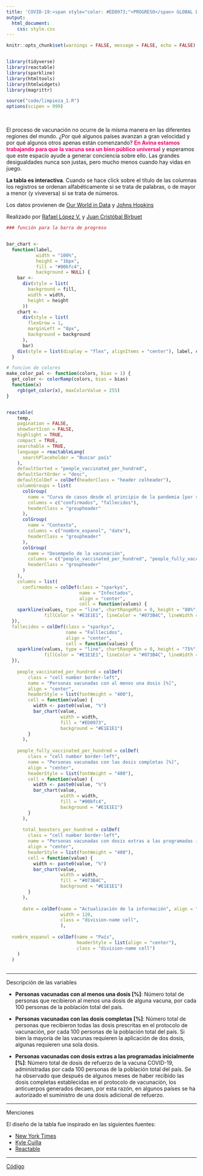 ```yaml
---
title: 'COVID-19:<span style="color: #ED0973;">PROGRESO</span> GLOBAL DE VACUNACIÓN'
output: 
  html_document: 
    css: style.css
---
```


```r
knitr::opts_chunk$set(warnings = FALSE, message = FALSE, echo = FALSE)


library(tidyverse)
library(reactable)
library(sparkline)
library(htmltools)
library(htmlwidgets)
library(magrittr)

source("code/limpieza_1.R")
options(scipen = 999)
```

<br>

El proceso de vacunación no ocurre de la misma manera en las diferentes regiones del mundo. ¿Por qué algunos países avanzan a gran velocidad y por qué algunos otros apenas están comenzando?  <span style="color: #ED0973;">**En Avina estamos trabajando para que la vacuna sea un bien público universal**</span> y esperamos que este espacio ayude a generar conciencia sobre ello. Las grandes desigualdades nunca son justas, pero mucho menos cuando hay vidas en juego.

**La tabla es interactiva**. Cuando se hace click sobre el título de las columnas los registros se ordenan alfabéticamente si se trata de palabras, o de mayor a menor</span> (y viveversa) si se trata de números.  

Los datos provienen de [Our World in Data](https://github.com/owid/covid-19-data/blob/master/public/data/README.md) y [Johns Hopkins](https://github.com/CSSEGISandData/COVID-19)



Realizado por [Rafael López V.](https://rafalopezv.io/) y [Juan Cristóbal Birbuet](https://www.linkedin.com/in/juan-cristóbal-birbuet-rosazza-b563208/)
<br>
```r
### función para la barra de progreso


bar_chart <-
  function(label,
           width = "100%",
           height = "16px",
           fill = "#00bfc4",
           background = NULL) {
    bar <-
      div(style = list(
        background = fill,
        width = width,
        height = height
      ))
    chart <-
      div(style = list(
        flexGrow = 1,
        marginLeft = "8px",
        background = background
      ),
      bar)
    div(style = list(display = "flex", alignItems = "center"), label, chart)
  }

# funcion de colores 
make_color_pal <- function(colors, bias = 1) {
  get_color <- colorRamp(colors, bias = bias)
  function(x)
    rgb(get_color(x), maxColorValue = 255)
}


reactable(
    temp,
    pagination = FALSE,
    showSortIcon = FALSE,
    highlight = TRUE,
    compact = TRUE,
    searchable = TRUE,
    language = reactableLang(
      searchPlaceholder = "Buscar país"
    ),
    defaultSorted = "people_vaccinated_per_hundred",
    defaultSortOrder = "desc",
    defaultColDef = colDef(headerClass = "header colheader"),
    columnGroups = list(
      colGroup(
        name = "Curva de casos desde el principio de la pandemia [por semana]",
        columns = c("confirmados", "fallecidos"),
        headerClass = "groupheader"
      ),
      colGroup(
        name = "Contexto",
        columns = c("nombre_espanol", "date"),
        headerClass = "groupheader"
      ),
      colGroup(
        name = "Desempeño de la vacunación",
        columns = c("people_vaccinated_per_hundred", "people_fully_vaccinated_per_hundred", "total_boosters_per_hundred"),
        headerClass = "groupheader"
      )
    ),
    columns = list(
      confirmados = colDef(class = "sparkys",
                           name = "Infectados",
                           align = "center",
                           cell = function(values) {
    sparkline(values, type = "line", chartRangeMin = 0, height = "80%", width = "70%",
              fillColor = "#E1E1E1", lineColor = "#073B4C", lineWidth = 1.5)
  }),
  fallecidos = colDef(class = "sparkys",
                      name = "Falllecidos",
                      align = "center",
                      cell = function(values) {
    sparkline(values, type = "line", chartRangeMin = 0, height = "75%", width = "60%",
              fillColor = "#E1E1E1", lineColor = "#073B4C", lineWidth = 1.5)
  }),
      
    people_vaccinated_per_hundred = colDef(
        class = "cell number border-left",
        name = "Personas vacunadas con al menos una dosis [%]",
        align = "center",
        headerStyle = list(fontWeight = "400"),
        cell = function(value) {
          width <- paste0(value, "%")
          bar_chart(value,
                    width = width,
                    fill = "#ED0973",
                    background = "#E1E1E1")
        }
      ),
  
    people_fully_vaccinated_per_hundred = colDef(
        class = "cell number border-left",
        name = "Personas vacunadas con las dosis completas [%]",
        align = "center",
        headerStyle = list(fontWeight = "400"),
        cell = function(value) {
          width <- paste0(value, "%")
          bar_chart(value,
                    width = width,
                    fill = "#00bfc4",
                    background = "#E1E1E1")
        }
      ),
      
      total_boosters_per_hundred = colDef(
        class = "cell number border-left",
        name = "Personas vacunadas con dosis extras a las programadas incialmente [%]",
        align = "center",
        headerStyle = list(fontWeight = "400"),
        cell = function(value) {
          width <- paste0(value, "%")
          bar_chart(value,
                    width = width,
                    fill = "#073B4C",
                    background = "#E1E1E1")
        }
      ),
  
      date = colDef(name = "Actualización de la información", align = "center", 
                    width = 120, 
                    class = "division-name cell",
                    ),
  
  nombre_espanol = colDef(name = "País",
                          headerStyle = list(align = "center"),
                          class = "division-name cell")
    )
  )
    
```

<hr>
Descripción de las variables

- **Personas vacunadas con al menos una dosis [%]**: Número total de personas que recibieron al menos una dosis de alguna vacuna, por cada 100 personas de la población total del país.

- **Personas vacunadas con las dosis completas [%]**: Número total de personas que recibieron todas las dosis prescritas en el protocolo de vacunación, por cada 100 personas de la población total del país. Si bien la mayoría de las vacunas requieren la aplicación de dos dosis, algunas requieren una sola dosis. 

- **Personas vacunadas con dosis extras a las programadas inicialmente [%]**: Número total de dosis de refuerzo de la vacuna COVID-19, administradas por cada 100 personas de la población total del país. Se ha observado que después de algunos meses de haber recibido las dosis completas establecidas en el protocolo de vacunación, los anticuerpos generados decaen, por esta razón, en algunos países se ha autorizado el suministro de una dosis adicional de refuerzo. 

<hr>
Menciones

El diseño de la tabla fue inspirado en las siguientes fuentes:

- [New York Times](https://www.nytimes.com/interactive/2021/01/25/world/europe/global-vaccination-population-rate.html)
- [Kyle Cuilla](https://community.rstudio.com/t/2019-nfl-team-ratings-table-contest-submission/81205)
- [Reactable](https://glin.github.io/reactable/)

<hr>
[Código](https://github.com/rafalopezv/vaccines)

<br>